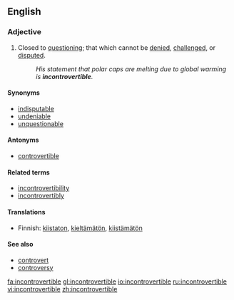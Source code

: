 ==English==
===Adjective===
{{en-adj}}
#Closed to [[question]]ing; that which cannot be [[denied]], [[challenged]], or [[disputed]].
#:''His statement that polar caps are melting due to global warming is '''incontrovertible'''.''

====Synonyms====
*[[indisputable]]
*[[undeniable]]
*[[unquestionable]]

====Antonyms====
*[[controvertible]]

====Related terms====
*[[incontrovertibility]]
*[[incontrovertibly]]

====Translations====
*Finnish: [[kiistaton]], [[kieltämätön]], [[kiistämätön]]

====See also====
*[[controvert]]
*[[controversy]]

[[fa:incontrovertible]]
[[gl:incontrovertible]]
[[io:incontrovertible]]
[[ru:incontrovertible]]
[[vi:incontrovertible]]
[[zh:incontrovertible]]